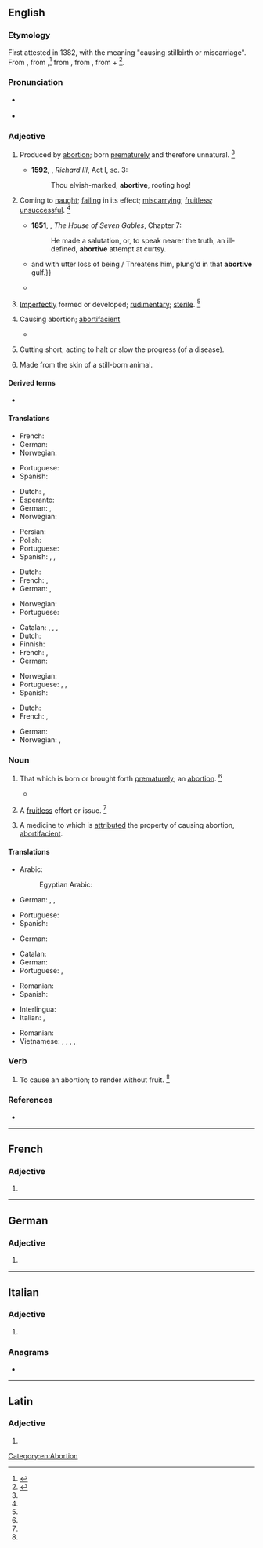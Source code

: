 ==English==

===Etymology===
First attested in 1382, with the meaning "causing stillbirth or miscarriage". From {{etyl|enm|en}}, from {{etyl|fro|en}} {{m|fro|abortif}},<ref name=SOED>{{R:SOED5|page=7}}</ref> from {{etyl|la|en}} {{m|la|abortīvus||causing abortion}}, from {{m|la|aborior||miscarry, disappear}}, from {{m|la|ab||amiss}} + {{m|la|orīor||appear, be born, arise}}<ref>{{R:CDOE|page=4}}</ref>.

===Pronunciation===
* {{a|US}} {{IPA|/əˈbɔɹ.tɪv/|lang=en}}
* {{a|RP}} {{IPA|/əˈbɔː.tɪv/|lang=en}}

===Adjective===
{{en-adj}}

# {{lb|en|obsolete}} Produced by [[abortion]]; born [[prematurely]] and therefore unnatural. {{defdate|Attested from around (1350 to 1470) until the mid 18<sup>th</sup> century.}}<ref name=SOED/>
#* '''1592''', {{w|William Shakespeare}}, ''Richard III'', Act I, sc. 3:
#*: Thou elvish-marked, '''abortive''', rooting hog!
#: {{ux|en|an '''abortive''' child}}
# Coming to [[naught]]; [[failing]] in its effect; [[miscarrying]]; [[fruitless]]; [[unsuccessful]]. {{defdate|First attested in the late 16<sup>th</sup> century.}}<ref name=SOED/>
#: {{ux|en|an '''abortive''' attempt}}
#* '''1851''', {{w|Nathaniel Hawthorne}}, ''The House of Seven Gables'', Chapter 7:
#*: He made a salutation, or, to speak nearer the truth, an ill-defined, '''abortive''' attempt at curtsy.
#* {{quote-book|year=1667|edition=1799|author=[[w:John Milton|John Milton]]|title=Paradise Lost|passage={{...}} and with utter loss of being / Threatens him, plung'd in that '''abortive''' gulf.}}
#* {{quote-book|author=[[w:William H. Prescott|William H. Prescott]]|passage=An '''abortive''' enterprise.}}
# {{lb|en|biology}} [[imperfectly|Imperfectly]] formed or developed; [[rudimentary]]; [[sterile]]. {{defdate|First attested in the mid 18<sup>th</sup> century.}}<ref name=SOED/>
#: {{ux|en|an '''abortive''' organ}}
#: {{ux|en|an '''abortive''' [[stamen]]}}
#: {{ux|en|an '''abortive''' [[ovule]]}}
# {{lb|en|medicine|rare|attributive}} Causing abortion; [[abortifacient]]
#: {{ux|en|'''abortive''' medicines}}
#* {{rfquotek|Parr}}
# {{lb|en|medicine}} Cutting short; acting to halt or slow the progress (of a disease).
#: {{ux|en|'''abortive''' treatment of [[typhoid]] fever}}
# Made from the skin of a still-born animal.
#: {{ux|en|'''abortive''' vellum}}

====Derived terms====
* {{l|en|abortiveness}}

====Translations====
{{trans-top|produced by abortion; born prematurely}}
* French: {{t+|fr|abortif|m}}
* German: {{t+|de|abgetrieben}}
* Norwegian: {{t+|no|abortiv}}
{{trans-mid}}
* Portuguese: {{t+|pt|abortivo}}
* Spanish: {{t+|es|abortivo}}
{{trans-bottom}}

{{trans-top|coming to naught; fruitless}}
* Dutch: {{t+|nl|vruchteloos}}, {{t+|nl|tevergeefs}}
* Esperanto: {{t|eo|aborta}}
* German: {{t+|de|erfolglos}}, {{t+|de|wirkungslos}}
* Norwegian: {{t|no|fruktløs}}
{{trans-mid}}
* Persian: {{t|fa|بی نتیجه|sc=fa-Arab}}
* Polish: {{t+|pl|nieudany}}
* Portuguese: {{t+|pt|abortivo}}
* Spanish: {{t+|es|fracasado}}, {{t+|es|frustrado}}, {{t+|es|malogrado}}
{{trans-bottom}}

{{trans-top|imperfectly formed or developed; rudimentary; sterile}}
* Dutch: {{t+|nl|rudimentair}}
* French: {{t+|fr|abortif|m}}, {{t+|fr|abortive|f}}
* German: {{t+|de|unvollkommen}}, {{t+|de|rudimentär}}
{{trans-mid}}
* Norwegian: {{t+|no|abortiv}}
* Portuguese: {{t+|pt|abortivo}}
{{trans-bottom}}

{{trans-top|causing abortion}}
* Catalan: {{t|ca|abortiu|m}}, {{t|ca|abortiva|f}}, {{t|ca|avortiu|m}}, {{t|ca|avortiva|f}}
* Dutch: {{t+|nl|afdrijvend}}
* Finnish: {{t+|fi|abortiivinen}}
* French: {{t+|fr|abortif|m}}, {{t+|fr|abortive|f}}
* German: {{t+|de|abtreibend}}
{{trans-mid}}
* Norwegian: {{t+|no|abortiv}}
* Portuguese: {{t+|pt|abortivo}}, {{t|pt|abortífero}}, {{t|pt|amblótico}}
* Spanish: {{t+|es|abortivo}}
{{trans-bottom}}

{{trans-top|medicine: cutting short}}
* Dutch: {{t+|nl|gestopt}}
* French: {{t+|fr|abortif|m}}, {{t+|fr|abortive|f}}
{{trans-mid}}
* German: {{t+|de|abbrechen}}
* Norwegian: {{t+|no|abortiv}}, {{t|no|avbrutt}}
{{trans-bottom}}

{{trans-top|made from the skin of an unborn animal}}
{{trans-mid}}
{{trans-bottom}}

===Noun===
{{en-noun}}

# {{lb|en|obsolete}} That which is born or brought forth [[prematurely]]; an [[abortion]]. {{defdate|Attested from around (1150 to 1350) until the mid 18<sup>th</sup> century.}}<ref name=SOED/>
#* {{quote-book|year=1592|passage=Thou elvish-mark'd, '''abortive''', rooting hog!|author=Shakespeare|title=Richard III|section=I-iii}}
# {{lb|en|obsolete}} A [[fruitless]] effort or issue. {{defdate|Attested from the early 17<sup>th</sup> century until the early 18<sup>th</sup> century.}}<ref name=SOED/>
# {{lb|en|obsolete}} A medicine to which is [[attributed]] the property of causing abortion, [[abortifacient]].

====Translations====
{{trans-top|that which is born or brought forth prematurely; an abortion}}
* Arabic: {{t|ar|سَقْط|m}}
*: Egyptian Arabic: {{t|arz|سقط|m|tr=saʔṭ|sc=Arab}}
* German: {{t+|de|Abort|m}}, {{t+|de|Abtreibung|f}}, {{t+|de|Interruptio|n}}
{{trans-mid}}
* Portuguese: {{t+|pt|aborto|m}}
* Spanish: {{t+|es|abortivo}}
{{trans-bottom}}

{{trans-top|fruitless effort}}
* German: {{t|de|Erfolglosigkeit|f}}
{{trans-mid}}
{{trans-bottom}}

{{trans-top|a medicine}}
* Catalan: {{t|ca|abortiu|m}}
* German: {{t|de|Abtreibungsmittel|n}}
* Portuguese: {{t+|pt|abortivo|m}}, {{t|pt|amblótico}}
{{trans-mid}}
* Romanian: {{t+|ro|abortiv|n}}
* Spanish: {{t+|es|abortivo}}
{{trans-bottom}}

{{checktrans-top}}
* Interlingua: {{t-check|ia|abortive}}
* Italian: {{t-check|it|abortito}}, {{t-check|it|abortivo}}
{{trans-mid}}
* Romanian: {{t+check|ro|abortiv}}
* Vietnamese: {{t-check|vi|đẻ non}}, {{t-check|vi|non yếu}}, {{t-check|vi|chết non chết yểu}}, {{t-check|vi|sớm thất bại}}, {{t-check|vi|không phát triển đầy đủ}}
{{trans-bottom}}

===Verb===
{{en-verb|abortiv}}

# {{lb|en|transitive|obsolete}} To cause an abortion; to render without fruit. {{defdate|Attested only in the 17<sup>th</sup> century.}}<ref name=SOED/>

===References===
* {{R:Webster 1913}}
<references/>

[[Category:en:Abortion]]

----

==French==

===Adjective===
{{head|fr|adjective form}}

# {{inflection of|abortif||f|s|lang=fr}}

----

==German==

===Adjective===
{{head|de|adjective form}}

# {{inflected form of|abortiv|lang=de}}
{{rfc-auto}}

----

==Italian==

===Adjective===
{{it-adj-form|f-p}}

# {{it-adj form of|abortivo|f|pl}}

===Anagrams===
* {{anagrams|it|breviato}}

----

==Latin==

===Adjective===
{{la-adj-form|abortīve}}

# {{inflection of|abortīvus||voc|m|s|lang=la}}